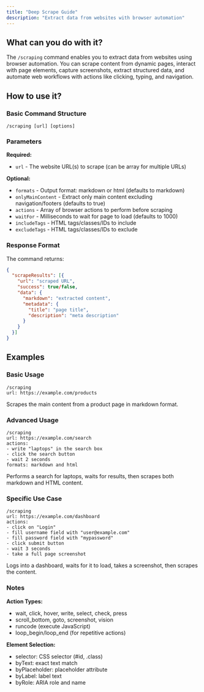 ```yaml
---
title: "Deep Scrape Guide"
description: "Extract data from websites with browser automation"
---
```


## What can you do with it?

The `/scraping` command enables you to extract data from websites using browser automation. You can scrape content from dynamic pages, interact with page elements, capture screenshots, extract structured data, and automate web workflows with actions like clicking, typing, and navigation.

## How to use it?

### Basic Command Structure
```
/scraping [url] [options]
```

### Parameters

**Required:**

- `url` - The website URL(s) to scrape (can be array for multiple URLs)

**Optional:**

- `formats` - Output format: markdown or html (defaults to markdown)
- `onlyMainContent` - Extract only main content excluding navigation/footers (defaults to true)
- `actions` - Array of browser actions to perform before scraping
- `waitFor` - Milliseconds to wait for page to load (defaults to 1000)
- `includeTags` - HTML tags/classes/IDs to include
- `excludeTags` - HTML tags/classes/IDs to exclude

### Response Format

The command returns:
```json
{
  "scrapeResults": [{
    "url": "scraped URL",
    "success": true/false,
    "data": {
      "markdown": "extracted content",
      "metadata": {
        "title": "page title",
        "description": "meta description"
      }
    }
  }]
}
```

## Examples

### Basic Usage
```
/scraping
url: https://example.com/products
```
Scrapes the main content from a product page in markdown format.

### Advanced Usage
```
/scraping
url: https://example.com/search
actions:
- write "laptops" in the search box
- click the search button
- wait 2 seconds
formats: markdown and html
```
Performs a search for laptops, waits for results, then scrapes both markdown and HTML content.

### Specific Use Case
```
/scraping
url: https://example.com/dashboard
actions:
- click on "Login"
- fill username field with "user@example.com"
- fill password field with "mypassword"
- click submit button
- wait 3 seconds
- take a full page screenshot
```
Logs into a dashboard, waits for it to load, takes a screenshot, then scrapes the content.

### Notes

**Action Types:**
- wait, click, hover, write, select, check, press
- scroll_bottom, goto, screenshot, vision
- runcode (execute JavaScript)
- loop_begin/loop_end (for repetitive actions)

**Element Selection:**
- selector: CSS selector (#id, .class)
- byText: exact text match
- byPlaceholder: placeholder attribute
- byLabel: label text
- byRole: ARIA role and name
